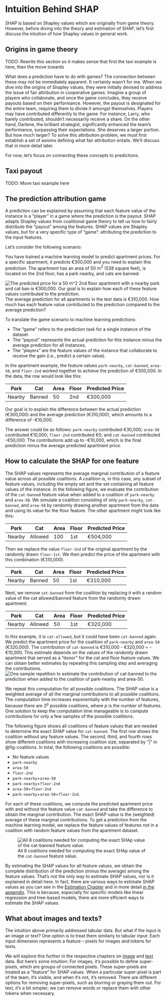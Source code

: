 # Intuition Behind SHAP

SHAP is based on Shapley values which are originally from game theory.
However, before diving into the theory and estimation of SHAP, let's first discuss the intuition of how Shapley values in general work.

## Origins in game theory

TODO: Rewrite this section so it makes sense that first the taxi example is here, then the move towards  

What does a prediction have to do with games? 
The connection between these may not be immediately apparent.
It certainly wasn't for me.
When we dive into the origins of Shapley values, they were initially devised to address the issue of fair attribution in cooperative games.
Imagine a group of players who collaborate, and once the game concludes, they receive payouts based on their performance.
However, the payout is designated for the entire team, requiring them to divide it amongst themselves.
Players may have contributed differently to the game.
For instance, Larry, who barely contributed, shouldn't necessarily receive a share.
On the other hand, Darlene, the brilliant strategist, significantly enhanced the team's performance, surpassing their expectations.
She deserves a larger portion.
But how much larger?
To solve this attribution problem, we must first establish a set of axioms defining what fair attribution entails.
We'll discuss that in more detail later.

For now, let's focus on connecting these concepts to predictions.

## Taxi payout

TODO: Move taxi example here


## The prediction attribution game

A prediction can be explained by assuming that each feature value of the instance is a "player" in a game where the prediction is the payout.
SHAP adapts Shapley values from coalitional game theory to tell us how to fairly distribute the "payout" among the features.
SHAP values are Shapley values, but for a very specific type of "game": attributing the prediction to the input features.

Let's consider the following scenario:

You have trained a machine learning model to predict apartment prices.
For a specific apartment, it predicts €300,000 and you need to explain this prediction.
The apartment has an area of 50 m^2^ (538 square feet), is located on the 2nd floor, has a park nearby, and cats are banned:

![The predicted price for a 50 $m^2$ 2nd floor apartment with a nearby park and cat ban is €300,000. Our goal is to explain how each of these feature values contributed to the prediction.](images/shapley-instance.jpg)
The average prediction for all apartments in the test data is €310,000.
How much has each feature value contributed to the prediction compared to the average prediction?

To translate the game scenario to machine learning predictions:

- The "game" refers to the prediction task for a single instance of the dataset.
- The "payout" represents the actual prediction for this instance minus the average prediction for all instances.
- The "players" are the feature values of the instance that collaborate to receive the gain (i.e., predict a certain value).

In the apartment example, the feature values `park-nearby`, `cat-banned`, `area-50`, and `floor-2nd` worked together to achieve the prediction of €300,000.
In the data, the row would look like this:

<!-- TODO: Check markdown tables again if correct values -->

| Park| Cat | Area | Floor | Predicted Price   |
|-------------|------------|------|-------|---------|
| Nearby | Banned | 50   | 2nd   | €300,000|

Our goal is to explain the difference between the actual prediction (€300,000) and the average prediction (€310,000), which amounts to a difference of -€10,000.

The answer could be as follows:
`park-nearby` contributed €30,000; `area-50` contributed €10,000; `floor-2nd` contributed €0; and `cat-banned` contributed -€50,000.
The contributions add up to -€10,000, which is the final prediction minus the average predicted apartment price.

## How to calculate the SHAP for one feature

The SHAP values represents the average marginal contribution of a feature value across all possible coalitions.
A coalition is, in this case, any subset of feature values, including the empty set and the set containing all feature values of the instance.
In the following figure, we evaluate the contribution of the `cat-banned` feature value when added to a coalition of `park-nearby` and `area-50`.
We simulate a coalition consisting of only `park-nearby`, `cat-banned`, and `area-50` by randomly drawing another apartment from the data and using its value for the floor feature.
The other apartment might look like this:

| Park | Cat | Area | Floor | Predicted Price   |
|-------------|------------|------|-------|---------|
| Nearby | Allowed    | 100   | 1st  | €504,000|

Then we replace the value `floor-2nd` of the original apartment by the randomly drawn `floor-1st`.
We then predict the price of the apartment with this combination (€310,000).


| Park        | Cat        | Area | Floor | Predicted Price   |
|-------------|------------|------|-------|---------|
| Nearby      | Banned     | 50   | 1st   | €310,000|

Next, we remove `cat-banned` from the coalition by replacing it with a random value of the cat allowed/banned feature from the randomly drawn apartment.

| Park        | Cat        | Area | Floor | Predicted Price   |
|-------------|------------|------|-------|---------|
| Nearby      | Allowed    | 50   | 1st   | €320,000|

In this example, it is `cat-allowed`, but it could have been `cat-banned` again.
We predict the apartment price for the coalition of `park-nearby` and `area-50` (€320,000).
The contribution of `cat-banned` is €310,000 - €320,000 = -€10,000.
This estimate depends on the values of the randomly drawn apartment that served as a "donor" for the cat and floor feature values.
We can obtain better estimates by repeating this sampling step and averaging the contributions.
![One sample repetition to estimate the contribution of `cat-banned` to the prediction when added to the coalition of `park-nearby` and `area-50`.](images/shapley-instance-intervention.jpg)

We repeat this computation for all possible coalitions.
The SHAP value is a weighted average of all the marginal contributions to all possible coalitions.
The computation time increases exponentially with the number of features, because there are $2^p$ possible coalitions, where $p$ is the number of features.
One solution to keep the computation time manageable is to compute contributions for only a few samples of the possible coalitions.

The following figure shows all coalitions of feature values that are needed to determine the exact SHAP value for `cat-banned`.
The first row shows the coalition without any feature values.
The second, third, and fourth rows show different coalitions with increasing coalition size, separated by "|" in @fig-coalitions.
In total, the following coalitions are possible:

- No feature values
- `park-nearby`
- `area-50`
- `floor-2nd`
- `park-nearby`+`area-50`
- `park-nearby`+`floor-2nd`
- `area-50`+`floor-2nd`
- `park-nearby`+`area-50`+`floor-2nd`.

For each of these coalitions, we compute the predicted apartment price with and without the feature value `cat-banned` and take the difference to obtain the marginal contribution.
The exact SHAP value is the (weighted) average of these marginal contributions.
To get a prediction from the machine learning model, we replace the feature values of features not in a coalition with random feature values from the apartment dataset.

![All 8 coalitions needed for computing the exact SHAp value of the `cat-banned` feature value.](images/shapley-coalitions.jpg){#fig-coalitions}

By estimating the SHAP values for all feature values, we obtain the complete distribution of the prediction (minus the average) among the feature values.
That's not the only way to estimate SHAP values, nor is it explained in detail here.
In fact, there are various ways to estimate SHAP values as you can see in the [Estimation Chapter](#estimation-overview) and in more detail [in the appendix](#estimation).
This is because, especially for specific models like linear regression and tree-based models, there are more efficient ways to estimate the SHAP values.

## What about images and texts?

The intuition above primarily addressed tabular data.
But what if the input is an image or text?
One option is to treat them similarly to tabular input:
Each input dimension represents a feature – pixels for images and tokens for texts.

We will explore this further in the respective chapters on [image](#image) and [text](#text) data.
But here's some intuition:
For images, it's possible to define super-pixels, which are groups of connected pixels.
These super-pixels are treated as a "feature" for SHAP values.
When a particular super-pixel is part of the team, it's visible, and when it's not, it's removed.
There are different options for removing super-pixels, such as blurring or graying them out.
For text, it's a bit simpler; we can remove words or replace them with other tokens when necessary.
